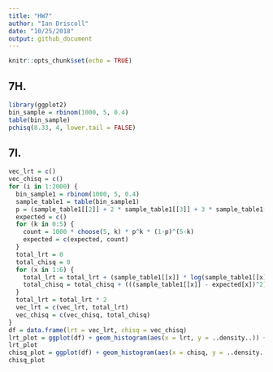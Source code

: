 ```yaml
---
title: "HW7"
author: "Ian Driscoll"
date: "10/25/2018"
output: github_document
---
```


```r
knitr::opts_chunk$set(echo = TRUE)
```


## 7H.

```r
library(ggplot2)
bin_sample = rbinom(1000, 5, 0.4)
table(bin_sample)
pchisq(8.33, 4, lower.tail = FALSE)
```

## 7I.

```r
vec_lrt = c()
vec_chisq = c()
for (i in 1:2000) {
  bin_sample1 = rbinom(1000, 5, 0.4)
  sample_table1 = table(bin_sample1)
  p = (sample_table1[[2]] + 2 * sample_table1[[3]] + 3 * sample_table1[[4]] + 4 *           sample_table1[[5]] + 5 * sample_table1[[6]]) / (5 * sample_table1[[1]] + 5 *          sample_table1[[2]] + 5 * sample_table1[[3]] + 5 * sample_table1[[4]] + 5 *            sample_table1[[5]] + 5 * sample_table1[[6]])
  expected = c()
  for (k in 0:5) {
    count = 1000 * choose(5, k) * p^k * (1-p)^(5-k)
    expected = c(expected, count)
  }
  total_lrt = 0
  total_chisq = 0
  for (x in 1:6) {
    total_lrt = total_lrt + (sample_table1[[x]] * log(sample_table1[[x]] / expected[x]))
    total_chisq = total_chisq + (((sample_table1[[x]] - expected[x])^2) / expected[x])
  }
  total_lrt = total_lrt * 2
  vec_lrt = c(vec_lrt, total_lrt)
  vec_chisq = c(vec_chisq, total_chisq)
}
df = data.frame(lrt = vec_lrt, chisq = vec_chisq)
lrt_plot = ggplot(df) + geom_histogram(aes(x = lrt, y = ..density..)) + stat_function(fun = dchisq, args = list(df = 4))
lrt_plot
chisq_plot = ggplot(df) + geom_histogram(aes(x = chisq, y = ..density..)) + stat_function(fun = dchisq, args = list(df = 4))
chisq_plot
```